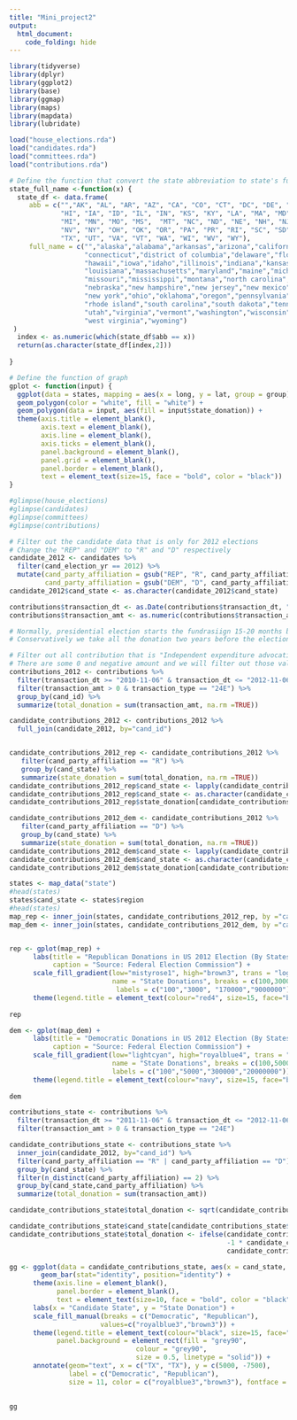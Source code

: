 ```yaml
---
title: "Mini_project2"
output:
  html_document:
    code_folding: hide
---
```


```r
library(tidyverse)
library(dplyr)
library(ggplot2)
library(base)
library(ggmap)
library(maps)
library(mapdata)
library(lubridate)
```


```r
load("house_elections.rda")
load("candidates.rda")
load("committees.rda")
load("contributions.rda")
```


```r
# Define the function that convert the state abbreviation to state's full name
state_full_name <-function(x) {
  state_df <- data.frame(
     abb = c("","AK", "AL", "AR", "AZ", "CA", "CO", "CT", "DC", "DE", "FL", "GA",
             "HI", "IA", "ID", "IL", "IN", "KS", "KY", "LA", "MA", "MD", "ME",
             "MI", "MN", "MO", "MS",  "MT", "NC", "ND", "NE", "NH", "NJ", "NM",
             "NV", "NY", "OH", "OK", "OR", "PA", "PR", "RI", "SC", "SD", "TN",
             "TX", "UT", "VA", "VT", "WA", "WI", "WV", "WY"),
     full_name = c("","alaska","alabama","arkansas","arizona","california","colorado",
                   "connecticut","district of columbia","delaware","florida","georgia",
                   "hawaii","iowa","idaho","illinois","indiana","kansas","kentucky",
                   "louisiana","massachusetts","maryland","maine","michigan","minnesota",
                   "missouri","mississippi","montana","north carolina","north dakota",
                   "nebraska","new hampshire","new jersey","new mexico","nevada",
                   "new york","ohio","oklahoma","oregon","pennsylvania","puerto rico",
                   "rhode island","south carolina","south dakota","tennessee","texas",
                   "utah","virginia","vermont","washington","wisconsin",
                   "west virginia","wyoming")
 )
  index <- as.numeric(which(state_df$abb == x))
  return(as.character(state_df[index,2]))
  
}

# Define the function of graph
gplot <- function(input) {
  ggplot(data = states, mapping = aes(x = long, y = lat, group = group)) + 
  geom_polygon(color = "white", fill = "white") +
  geom_polygon(data = input, aes(fill = input$state_donation)) +
  theme(axis.title = element_blank(),
        axis.text = element_blank(),
        axis.line = element_blank(),
        axis.ticks = element_blank(),
        panel.background = element_blank(),
        panel.grid = element_blank(), 
        panel.border = element_blank(), 
        text = element_text(size=15, face = "bold", color = "black"))
}
```


```r
#glimpse(house_elections)
#glimpse(candidates)
#glimpse(committees)
#glimpse(contributions)

# Filter out the candidate data that is only for 2012 elections 
# Change the "REP" and "DEM" to "R" and "D" respectively
candidate_2012 <- candidates %>%
  filter(cand_election_yr == 2012) %>%
  mutate(cand_party_affiliation = gsub("REP", "R", cand_party_affiliation),
         cand_party_affiliation = gsub("DEM", "D", cand_party_affiliation))
candidate_2012$cand_state <- as.character(candidate_2012$cand_state)

contributions$transaction_dt <- as.Date(contributions$transaction_dt, "%m%d%Y")
contributions$transaction_amt <- as.numeric(contributions$transaction_amt)

# Normally, presidential election starts the fundrasiign 15-20 months before the election.
# Conservatively we take all the donation two years before the election into account 

# Filter out all contribution that is "Independent expenditure advocating/opposing election of candidate"
# There are some 0 and negative amount and we will filter out those values and only consider the positive values 
contributions_2012 <- contributions %>%
  filter(transaction_dt >= "2010-11-06" & transaction_dt <= "2012-11-06") %>%
  filter(transaction_amt > 0 & transaction_type == "24E") %>%
  group_by(cand_id) %>%
  summarize(total_donation = sum(transaction_amt, na.rm =TRUE))

candidate_contributions_2012 <- contributions_2012 %>%
  full_join(candidate_2012, by="cand_id") 


candidate_contributions_2012_rep <- candidate_contributions_2012 %>%
   filter(cand_party_affiliation == "R") %>%
   group_by(cand_state) %>%
   summarize(state_donation = sum(total_donation, na.rm =TRUE))
candidate_contributions_2012_rep$cand_state <- lapply(candidate_contributions_2012_rep$cand_state, FUN = state_full_name)
candidate_contributions_2012_rep$cand_state <- as.character(candidate_contributions_2012_rep$cand_state)
candidate_contributions_2012_rep$state_donation[candidate_contributions_2012_rep$state_donation == 0] <- 1

candidate_contributions_2012_dem <- candidate_contributions_2012 %>%
   filter(cand_party_affiliation == "D") %>%
   group_by(cand_state) %>%
   summarize(state_donation = sum(total_donation, na.rm =TRUE))
candidate_contributions_2012_dem$cand_state <- lapply(candidate_contributions_2012_dem$cand_state, FUN = state_full_name)
candidate_contributions_2012_dem$cand_state <- as.character(candidate_contributions_2012_dem$cand_state)
candidate_contributions_2012_dem$state_donation[candidate_contributions_2012_dem$state_donation == 0] <- 1

states <- map_data("state")
#head(states)
states$cand_state <- states$region
#head(states)
map_rep <- inner_join(states, candidate_contributions_2012_rep, by ="cand_state")
map_dem <- inner_join(states, candidate_contributions_2012_dem, by ="cand_state")


rep <- gplot(map_rep) +
      labs(title = "Republican Donations in US 2012 Election (By States)", 
           caption = "Source: Federal Election Commission") + 
      scale_fill_gradient(low="mistyrose1", high="brown3", trans = "log",
                          name = "State Donations", breaks = c(100,3000, 170000, 9000000),
                           labels = c("100","3000", "170000","9000000"))+
      theme(legend.title = element_text(colour="red4", size=15, face="bold"))
  
rep

dem <- gplot(map_dem) + 
      labs(title = "Democratic Donations in US 2012 Election (By States)", 
           caption = "Source: Federal Election Commission") +
      scale_fill_gradient(low="lightcyan", high="royalblue4", trans = "log",
                          name = "State Donations", breaks = c(100,5000, 300000,20000000),
                          labels = c("100","5000","300000","20000000"))+
      theme(legend.title = element_text(colour="navy", size=15, face="bold"))
    
dem
```

```r
contributions_state <- contributions %>%
  filter(transaction_dt >= "2011-11-06" & transaction_dt <= "2012-11-06") %>%
  filter(transaction_amt > 0 & transaction_type == "24E") 

candidate_contributions_state <- contributions_state %>%
  inner_join(candidate_2012, by="cand_id") %>%
  filter(cand_party_affiliation == "R" | cand_party_affiliation == "D") %>%
  group_by(cand_state) %>%
  filter(n_distinct(cand_party_affiliation) == 2) %>%
  group_by(cand_state,cand_party_affiliation) %>%
  summarize(total_donation = sum(transaction_amt)) 

candidate_contributions_state$total_donation <- sqrt(candidate_contributions_state$total_donation)

candidate_contributions_state$cand_state[candidate_contributions_state$cand_state == ""] <- "Other"
candidate_contributions_state$total_donation <- ifelse(candidate_contributions_state$cand_party_affiliation == "R", 
                                                       -1 * candidate_contributions_state$total_donation,
                                                       candidate_contributions_state$total_donation)

gg <- ggplot(data = candidate_contributions_state, aes(x = cand_state, y = total_donation, fill = cand_party_affiliation)) + 
	    geom_bar(stat="identity", position="identity") +
      theme(axis.line = element_blank(),
            panel.border = element_blank(), 
            text = element_text(size=10, face = "bold", color = "black")) +
      labs(x = "Candidate State", y = "State Donation") +
      scale_fill_manual(breaks = c("Democratic", "Republican"), 
                       values=c("royalblue3","brown3")) +
      theme(legend.title = element_text(colour="black", size=15, face="bold"), 
            panel.background = element_rect(fill = "grey90",
                                colour = "grey90",
                                size = 0.5, linetype = "solid")) +
      annotate(geom="text", x = c("TX", "TX"), y = c(5000, -7500), 
               label = c("Democratic", "Republican"), 
               size = 11, color = c("royalblue3","brown3"), fontface = 'bold')
      
  
gg
```


